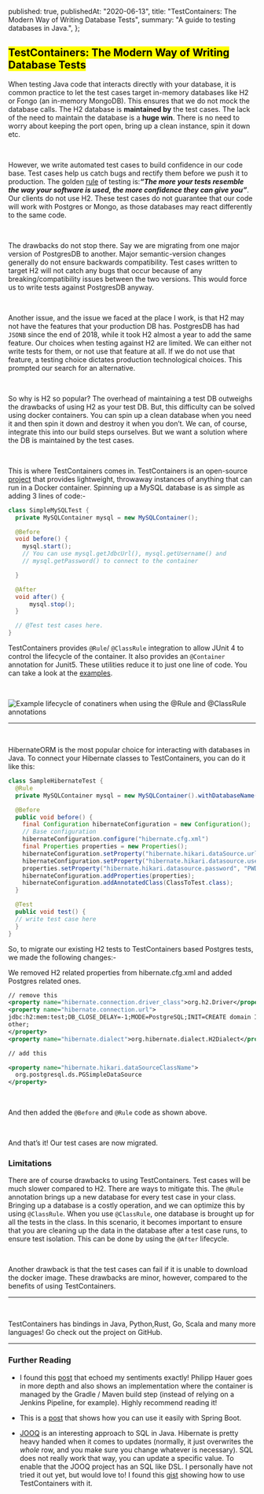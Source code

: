 
  published: true,
  publishedAt: "2020-06-13",
  title: "TestContainers: The Modern Way of Writing Database Tests",
  summary: "A guide to testing databases in Java.",
};

<Head
  title={meta.title}
  description={meta.description}
  image="testcontainers-seo.png"
/>

## <Mark> TestContainers: The Modern Way of Writing Database Tests </Mark>

When testing Java code that interacts directly with your database, it is common practice to let the test cases target
in-memory databases like H2 or Fongo (an in-memory MongoDB). This ensures that we do not mock the database calls.
The H2 database is **maintained by** the test cases. The lack of the need to maintain the database is a **huge win**.
There is no need to worry about keeping the port open, bring up a clean instance, spin it down etc.

<br />

However, we write automated test cases to build confidence in our code base. Test cases help us catch bugs and
rectify them before we push it to production. The golden [rule](https://twitter.com/kentcdodds/status/977018512689455106)
of testing is:**_“The more your tests resemble the way your software is used, the more confidence they can give you”_**.
Our clients do not use H2. These test cases do not guarantee that our code will work with Postgres or Mongo,
as those databases may react differently to the same code.

<br />

The drawbacks do not stop there. Say we are migrating from one major version of PostgresDB to another.
Major semantic-version changes generally do not ensure backwards compatibility. Test cases written to target
H2 will not catch any bugs that occur because of any breaking/compatibility issues between the two versions.
This would force us to write tests against PostgresDB anyway.

<br />

Another issue, and the issue we faced at the place I work, is that H2 may not have the features
that your production DB has. PostgresDB has had `JSONB` since the end of 2018, while it took H2 almost a
year to add the same feature. Our choices when testing against H2 are limited. We can either not write
tests for them, or not use that feature at all. If we do not use that feature, a testing choice dictates
production technological choices. This prompted our search for an alternative.

<br />

So why is H2 so popular? The overhead of maintaining a test DB outweighs the drawbacks of using H2 as your test DB.
But, this difficulty can be solved using docker containers. You can spin up a clean database when you need it
and then spin it down and destroy it when you don’t. We can, of course, integrate this into our build steps ourselves.
But we want a solution where the DB is maintained by the test cases.

<br />

This is where TestContainers comes in. TestContainers is an open-source [project](https://github.com/testcontainers) that
provides lightweight, throwaway instances of anything that can run in a Docker container. Spinning up a MySQL database is
as simple as adding 3 lines of code:-

```java
class SimpleMySQLTest {
  private MySQLContainer mysql = new MySQLContainer();

  @Before
  void before() {
    mysql.start();
    // You can use mysql.getJdbcUrl(), mysql.getUsername() and
    // mysql.getPassword() to connect to the container

  }

  @After
  void after() {
      mysql.stop();
  }

  // @Test test cases here.
}
```

TestContainers provides `@Rule`/ `@ClassRule` integration to allow JUnit 4 to control the lifecycle
of the container. It also provides an `@Container` annotation for Junit5. These utilities reduce it
to just one line of code. You can take a look at the [examples](https://www.testcontainers.org/test_framework_integration/junit_4/).

<br />

<Image
  src="/images/testcontainers-lifecycle.png"
  alt="Example lifecycle of conatiners when using the @Rule and @ClassRule annotations"
  width={1826}
  height={910}
/>

---

<br />

HibernateORM is the most popular choice for interacting with databases in Java.
To connect your Hibernate classes to TestContainers, you can do it like this:

```java
class SampleHibernateTest {
  @Rule
  private MySQLContainer mysql = new MySQLContainer().withDatabaseName("local").withUsername("USER").withPassword("PWD");

  @Before
  public void before() {
    final Configuration hibernateConfiguration = new Configuration();
    // Base configuration
    hibernateConfiguration.configure("hibernate.cfg.xml")
    final Properties properties = new Properties();
    hibernateConfiguration.setProperty("hibernate.hikari.dataSource.url", mysql.getJdbcUrl());
    hibernateConfiguration.setProperty("hibernate.hikari.datasource.user", "USER");
    properties.setProperty("hibernate.hikari.datasource.password", "PWD");
    hibernateConfiguration.addProperties(properties);
    hibernateConfiguration.addAnnotatedClass(ClassToTest.class);
  }

  @Test
  public void test() {
  // write test case here
  }
}

```

So, to migrate our existing H2 tests to TestContainers based Postgres tests, we made the following changes:-

We removed H2 related properties from hibernate.cfg.xml and added Postgres related ones.

```xml
// remove this
<property name="hibernate.connection.driver_class">org.h2.Driver</property>
<property name="hibernate.connection.url">
jdbc:h2:mem:test;DB_CLOSE_DELAY=-1;MODE=PostgreSQL;INIT=CREATE domain IF NOT EXISTS jsonb AS
other;
</property>
<property name="hibernate.dialect">org.hibernate.dialect.H2Dialect</property>

// add this

<property name="hibernate.hikari.dataSourceClassName">
  org.postgresql.ds.PGSimpleDataSource
</property>
```

<br />

And then added the `@Before` and `@Rule` code as shown above.

<br />

And that’s it! Our test cases are now migrated.

### Limitations

There are of course drawbacks to using TestContainers. Test cases will be much slower compared to H2.
There are ways to mitigate this. The `@Rule` annotation brings up a new database for every test case
in your class. Bringing up a database is a costly operation, and we can optimize this by using `@ClassRule`.
When you use `@ClassRule`, one database is brought up for all the tests in the class. In this scenario,
it becomes important to ensure that you are cleaning up the data in the database after a test case runs,
to ensure test isolation. This can be done by using the `@After` lifecycle.

<br />

Another drawback is that the test cases can fail if it is unable to download the docker image. These drawbacks
are minor, however, compared to the benefits of using TestContainers.

---

<br />

TestContainers has bindings in Java, Python,Rust, Go, Scala and many more languages! Go check out the project
on GitHub.

---

### Further Reading

- I found this [post](https://phauer.com/2017/dont-use-in-memory-databases-tests-h2/) that
  echoed my sentiments exactly! Philipp Hauer goes in more depth and also shows an implementation where the
  container is managed by the Gradle / Maven build step (instead of relying on a Jenkins Pipeline, for example).
  Highly recommend reading it!

- This is a [post](https://mydeveloperplanet.com/2020/05/05/easy-integration-testing-with-testcontainers/) that
  shows how you can use it easily with Spring Boot.

- [JOOQ](https://www.jooq.org/) is an interesting approach to SQL in Java. Hibernate is pretty heavy handed when it
  comes to updates (normally, it just overwrites the _whole_ row, and you make sure you change whatever is necessary).
  SQL does not really work that way, you can update a specific value. To enable that the JOOQ project has an SQL like
  DSL. I personally have not tried it out yet, but would love to! I found this
  [gist](https://gist.github.com/smacharacek/9006d0abab92c948c817c359299810e2) showing how to use TestContainers with it.
